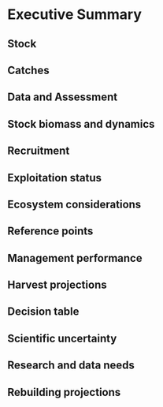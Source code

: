 # Executive Summary

## Stock

## Catches

## Data and Assessment{-}

## Stock biomass and dynamics{-}

## Recruitment{-}

## Exploitation status{-}

## Ecosystem considerations{-}

## Reference points{-}

## Management performance{-}

## Harvest projections{-}

## Decision table{-}

## Scientific uncertainty{-}

## Research and data needs{-}

## Rebuilding projections{-}